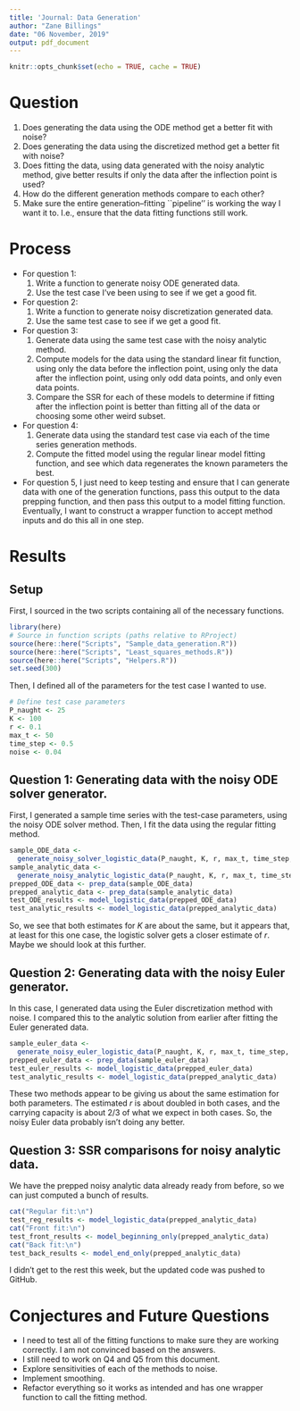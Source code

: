 ```yaml
---
title: 'Journal: Data Generation'
author: "Zane Billings"
date: "06 November, 2019"
output: pdf_document
---
```


```r
knitr::opts_chunk$set(echo = TRUE, cache = TRUE)
```

# Question
1. Does generating the data using the ODE method get a better fit with noise?
2. Does generating the data using the discretized method get a better fit with noise?
3. Does fitting the data, using data generated with the noisy analytic method, give better results if only the data after the inflection point is used?
4. How do the different generation methods compare to each other?
5. Make sure the entire generation--fitting ``pipeline'' is working the way I want it to. I.e., ensure that the data fitting functions still work.

# Process
* For question 1:
    1. Write a function to generate noisy ODE generated data.
    2. Use the test case I've been using to see if we get a good fit.
* For question 2:
    1. Write a function to generate noisy discretization generated data.
    2. Use the same test case to see if we get a good fit.
* For question 3:
    1. Generate data using the same test case with the noisy analytic method.
    2. Compute models for the data using the standard linear fit function, using only the data before the inflection point, using only the data after the inflection point, using only odd data points, and only even data points.
    3. Compare the SSR for each of these models to determine if fitting after the inflection point is better than fitting all of the data or choosing some other weird subset.
* For question 4:
    1. Generate data using the standard test case via each of the time series generation methods.
    2. Compute the fitted model using the regular linear model fitting function, and see which data regenerates the known parameters the best.
* For question 5, I just need to keep testing and ensure that I can generate data with one of the generation functions, pass this output to the data prepping function, and then pass this output to a model fitting function. Eventually, I want to construct a wrapper function to accept method inputs and do this all in one step.

# Results

## Setup

First, I sourced in the two scripts containing all of the necessary functions.

```r
library(here)
# Source in function scripts (paths relative to RProject)
source(here::here("Scripts", "Sample_data_generation.R"))
source(here::here("Scripts", "Least_squares_methods.R"))
source(here::here("Scripts", "Helpers.R"))
set.seed(300)
```

Then, I defined all of the parameters for the test case I wanted to use.

```r
# Define test case parameters
P_naught <- 25
K <- 100
r <- 0.1
max_t <- 50
time_step <- 0.5
noise <- 0.04
```

## Question 1: Generating data with the noisy ODE solver generator.

First, I generated a sample time series with the test-case parameters, using the noisy ODE solver method. Then, I fit the data using the regular fitting method.

```r
sample_ODE_data <- 
  generate_noisy_solver_logistic_data(P_naught, K, r, max_t, time_step, noise, TRUE)
sample_analytic_data <- 
  generate_noisy_analytic_logistic_data(P_naught, K, r, max_t, time_step, noise, TRUE)
prepped_ODE_data <- prep_data(sample_ODE_data)
prepped_analytic_data <- prep_data(sample_analytic_data)
test_ODE_results <- model_logistic_data(prepped_ODE_data)
test_analytic_results <- model_logistic_data(prepped_analytic_data)
```

So, we see that both estimates for $K$ are about the same, but it appears that, at least for this one case, the logistic solver gets a closer estimate of $r$. Maybe we should look at this further.

## Question 2: Generating data with the noisy Euler generator.

In this case, I generated data using the Euler discretization method with noise. I compared this to the analytic solution from earlier after fitting the Euler generated data.

```r
sample_euler_data <- 
  generate_noisy_euler_logistic_data(P_naught, K, r, max_t, time_step, noise, TRUE)
prepped_euler_data <- prep_data(sample_euler_data)
test_euler_results <- model_logistic_data(prepped_euler_data)
test_analytic_results <- model_logistic_data(prepped_analytic_data)
```

These two methods appear to be giving us about the same estimation for both parameters. The estimated $r$ is about doubled in both cases, and the carrying capacity is about $2/3$ of what we expect in both cases. So, the noisy Euler data probably isn't doing any better.

## Question 3: SSR comparisons for noisy analytic data.

We have the prepped noisy analytic data already ready from before, so we can just computed a bunch of results.
```r
cat("Regular fit:\n")
test_reg_results <- model_logistic_data(prepped_analytic_data)
cat("Front fit:\n")
test_front_results <- model_beginning_only(prepped_analytic_data)
cat("Back fit:\n")
test_back_results <- model_end_only(prepped_analytic_data)
```

I didn't get to the rest this week, but the updated code was pushed to GitHub.

# Conjectures and Future Questions

* I need to test all of the fitting functions to make sure they are working correctly. I am not convinced based on the answers.
* I still need to work on Q4 and Q5 from this document.
* Explore sensitivities of each of the methods to noise.
* Implement smoothing.
* Refactor everything so it works as intended and has one wrapper function to call the fitting method.
